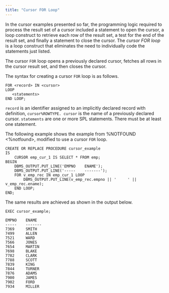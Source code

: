 ```yaml
---
title: "Cursor FOR Loop"
---
```


<div id="cursor_for_loop" class="registered_link"></div>

In the cursor examples presented so far, the programming logic required to process the result set of a cursor included a statement to open the cursor, a loop construct to retrieve each row of the result set, a test for the end of the result set, and finally a statement to close the cursor. The *cursor FOR loop* is a loop construct that eliminates the need to individually code the statements just listed.

The cursor `FOR` loop opens a previously declared cursor, fetches all rows in the cursor result set, and then closes the cursor.

The syntax for creating a cursor `FOR` loop is as follows.

```text
FOR <record> IN <cursor>
LOOP
   <statements>
END LOOP;
```

`record` is an identifier assigned to an implicitly declared record with definition, `cursor%ROWTYPE. cursor` is the name of a previously declared cursor. `statements` are one or more SPL statements. There must be at least one statement.

The following example shows the example from <span class="title-ref">%NOTFOUND &lt;%notfound></span>, modified to use a cursor `FOR` loop.

```text
CREATE OR REPLACE PROCEDURE cursor_example
IS
    CURSOR emp_cur_1 IS SELECT * FROM emp;
BEGIN
    DBMS_OUTPUT.PUT_LINE('EMPNO    ENAME');
    DBMS_OUTPUT.PUT_LINE('-----    -------');
    FOR v_emp_rec IN emp_cur_1 LOOP
        DBMS_OUTPUT.PUT_LINE(v_emp_rec.empno || '     ' || v_emp_rec.ename);
    END LOOP;
END;
```

The same results are achieved as shown in the output below.

```text
EXEC cursor_example;

EMPNO    ENAME
-----    -------
7369     SMITH
7499     ALLEN
7521     WARD
7566     JONES
7654     MARTIN
7698     BLAKE
7782     CLARK
7788     SCOTT
7839     KING
7844     TURNER
7876     ADAMS
7900     JAMES
7902     FORD
7934     MILLER
```
